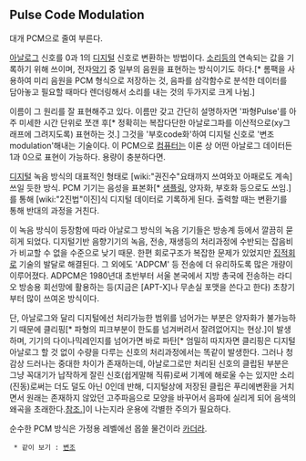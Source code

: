 == Pulse Code Modulation ==
대개 PCM으로 줄여 부른다.

[[아날로그]] 신호를 0과 1의 [[디지털]] 신호로 변환하는 방법이다. [[소리]]등의 연속되는 값을 기록하기 위해 쓰이며, 전자[[악기]] 중 일부의 음원을 표현하는 방식이기도 하다.[* 롬팩을 사용하여 미리 음원을 PCM 형식으로 저장하는 것, 음파를 삼각함수로 분석한 데이터를 담아놓고 필요할 때마다 렌더링해서 소리를 내는 것의 두가지로 크게 나뉨.]

이름이 그 원리를 잘 표현해주고 있다. 이름만 갖고 간단히 설명하자면 '파형Pulse'를 아주 미세한 시간 단위로 쪼갠 후[* 정확히는 복잡다단한 아날로그파를 이산적으로(xy그래프에 그려지도록) 표현하는 것.] 그것을 '부호code화'하여 디지털 신호로 '변조modulation'해내는 기술이다. 이 PCM으로 [[컴퓨터]]는 이론 상 어떤 아날로그 데이터든 1과 0으로 표현이 가능하다. 용량이 충분하다면.

[[디지털]] 녹음 방식의 대표적인 형태로 [wiki:"권진수"요태까지 쓰여와꼬 아패로도 계속] 쓰일 듯한 방식. PCM 기기는 음성을 표본화[* [[샘플링]], 양자화, 부호화 등으로도 쓰임.]를 통해 [wiki:"2진법"이진]식 디지털 데이터로 기록하게 된다. 출력할 때는 변환기를 통해 반대의 과정을 거친다.

이 녹음 방식이 등장함에 따라 아날로그 방식의 녹음 기기들은 방송계 등에서 깔끔히 묻히게 되었다. 디지털기반 음향기기의 녹음, 전송, 재생등의 처리과정에 수반되는 잡음비가 비교할 수 없을 수준으로 낮기 때문. 한편 회로구조가 복잡한 문제가 있었지만 [[집적회로]] 기술의 발달로 해결된다. 그 외에도 'ADPCM' 등 전송에 더 유리하도록 많은 개량이 이루어졌다. ADPCM은 1980년대 초반부터 서울 본국에서 지방 총국에 전송하는 라디오 방송용 회선망에 활용하는 등(지금은 [APT-X]나 무손실 포맷을 쓴다고 한다) 초창기부터 많이 쓰여온 방식이다.

단, 아날로그와 달리 디지털에선 처리가능한 범위를 넘어가는 부분은 양자화가 불가능하기 때문에 클리핑[* 파형의 피크부분이 한도를 넘겨버려서 잘려없어지는 현상.]이 발생하며, 기기의 다이나믹레인지를 넘어가면 바로 파탄[* 엄밀히 따지자면 클리핑은 디지털아날로그 할 것 없이 수량을 다루는 신호의 처리과정에서는 똑같이 발생한다. 그러나 청감상 드러나는 중대한 차이가 존재하는데, 아날로그로만 처리된 신호의 클립된 부분은 그냥 꼭대기가 납작하게 잘린 신호(쉽게말해 직류)로써 기계에 해로울 수는 있지만 소리(진동)로써는 더도 덜도 아닌 0인데 반해, 디지털상에 저장된 클립은 푸리에변환을 거치면서 원래는 존재하지 않았던 고주파음으로 모양을 바꾸어서 음파에 실리게 되어 음색의 왜곡을 초래한다.[https://www.youtube.com/watch?v=YsZKvLnf7wU 참조.]]이 나는지라 운용에 각별한 주의가 필요하다.

순수한 PCM 방식은 가정용 레벨에선 몹쓸 물건이라 [[카더라]].

  * 같이 보기 : [[변조]]
